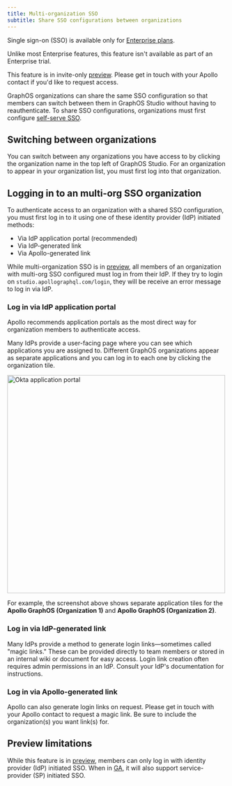 ```yaml
---
title: Multi-organization SSO
subtitle: Share SSO configurations between organizations
---
```


<EnterpriseFeature>

Single sign-on (SSO) is available only for [Enterprise plans](https://www.apollographql.com/pricing/).

Unlike most Enterprise features, this feature isn't available as part of an Enterprise trial.

</EnterpriseFeature>

<PreviewFeature>

This feature is in invite-only [preview](/resources/product-launch-stages#preview). Please get in touch with your Apollo contact if you'd like to request access.

</PreviewFeature>

GraphOS organizations can share the same SSO configuration so that members can switch between them in GraphOS Studio without having to reauthenticate.
To share SSO configurations, organizations must first configure [self-serve SSO](./self-serve).

## Switching between organizations

You can switch between any organizations you have access to by clicking the organization name in the top left of GraphOS Studio.
For an organization to appear in your organization list, you must first log into that organization.

## Logging in to an multi-org SSO organization

To authenticate access to an organization with a shared SSO configuration, you must first log in to it using one of these identity provider (IdP) initiated methods:

- Via IdP application portal (recommended)
- Via IdP-generated link
- Via Apollo-generated link

<Note>

While multi-organization SSO is in [preview](resources/product-launch-stages/#preview), all members of an organization with multi-org SSO configured must log in from their IdP. If they try to login on `studio.apollographql.com/login`, they will be receive an error message to log in via IdP.

</Note>

### Log in via IdP application portal

<Tip>

Apollo recommends application portals as the most direct way for organization members to authenticate access.

</Tip>

Many IdPs provide a user-facing page where you can see which applications you are assigned to. Different GraphOS organizations appear as separate applications and you can log in to each one by clicking the organization tile.

<img
  src="../../img/sso/okta-application-portal.jpg"
  alt="Okta application portal"
  width="500"
  className="screenshot"
/>

For example, the screenshot above shows separate application tiles for the **Apollo GraphOS (Organization 1)** and **Apollo GraphOS (Organization 2)**.

### Log in via IdP-generated link

Many IdPs provide a method to generate login links—sometimes called "magic links." These can be provided directly to team members or stored in an internal wiki or document for easy access. Login link creation often requires admin permissions in an IdP. Consult your IdP's documentation for instructions.

### Log in via Apollo-generated link

Apollo can also generate login links on request. Please get in touch with your Apollo contact to request a magic link. Be sure to include the organization(s) you want link(s) for.

## Preview limitations

While this feature is in [preview](/resources/product-launch-stages#preview), members can only log in with identity provider (IdP) initiated SSO.
When in [GA](/resources/product-launch-stages#general-availability), it will also support service-provider (SP) initiated SSO.
